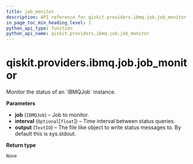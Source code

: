 ```yaml
---
title: job_monitor
description: API reference for qiskit.providers.ibmq.job.job_monitor
in_page_toc_min_heading_level: 1
python_api_type: function
python_api_name: qiskit.providers.ibmq.job.job_monitor
---
```


# qiskit.providers.ibmq.job.job\_monitor

<Function id="qiskit.providers.ibmq.job.job_monitor" name="job_monitor" isDedicatedPage={true} github="https://github.com/qiskit/qiskit-ibmq-provider/tree/stable/0.18/qiskit/providers/ibmq/job/job_monitor.py" signature="job_monitor(job, interval=None, output=<_io.TextIOWrapper name='<stdout>' mode='w' encoding='UTF-8'>)">
  Monitor the status of an `IBMQJob` instance.

  **Parameters**

  *   **job** (`IBMQJob`) – Job to monitor.
  *   **interval** (`Optional`\[`float`]) – Time interval between status queries.
  *   **output** (`TextIO`) – The file like object to write status messages to. By default this is sys.stdout.

  **Return type**

  `None`
</Function>


